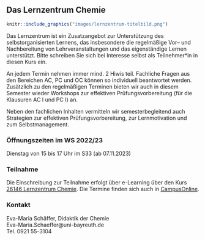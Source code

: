 ## Das Lernzentrum Chemie {#lernzentrum-chemie}

```r
knitr::include_graphics("images/lernzentrum-titelbild.png")
```

Das Lernzentrum ist ein Zusatzangebot zur Unterstützung des selbstorganisierten Lernens, das insbesondere die regelmäßige Vor– und Nachbereitung von Lehrveranstaltungen und das eigenständige Lernen unterstützt.
Bitte schreiben Sie sich bei Interesse selbst als Teilnehmer*in in diesen Kurs ein.

An jedem Termin nehmen immer mind. 2 Hiwis teil. Fachliche Fragen aus den Bereichen AC, PC und OC können so individuell beantwortet werden.
Zusätzlich zu den regelmäßigen Terminen bieten wir auch in diesem Semester wieder Workshops zur effektiven Prüfungsvorbereitung (für die Klausuren AC I und PC I) an.

Neben den fachlichen Inhalten vermitteln wir semesterbegleitend auch Strategien zur effektiven Prüfungsvorbereitung, zur Lernmotivation und zum Selbstmanagement.

### Öffnungszeiten im WS 2022/23 {-}

Dienstag von 15 bis 17 Uhr im S33 (ab 07.11.2023)

### Teilnahme {-}

Die Einschreibung zur Teilnahme erfolgt über e-Learning über den Kurs [26146 Lernzentrum Chemie](https://elearning.uni-bayreuth.de/enrol/index.php?id=38519).
Die Termine finden sich auch in [CampusOnline](https://my.uni-bayreuth.de/cmlife/s/courses/Ly91YnRAY21jby9hcGkvY291cnNlcy8zMjg4OTk/overview).

### Kontakt {-}

Eva-Maria Schäffer, Didaktik der Chemie<br>
Eva-Maria.Schaeffer@uni-bayreuth.de<br>
Tel. 0921 55-3104